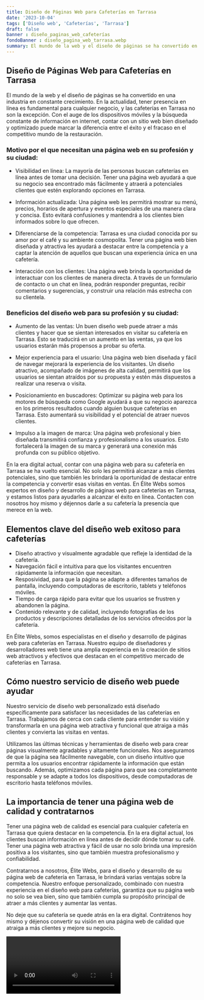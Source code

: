 ```yaml
---
title: Diseño de Páginas Web para Cafeterías en Tarrasa
date: '2023-10-04'
tags: ['Diseño web', 'Cafeterías', 'Tarrasa']
draft: false
banner : diseño_paginas_web_cafeterías
fondoBanner : diseño_pagina_web_tarrasa.webp
summary: El mundo de la web y el diseño de páginas se ha convertido en una industria en constante crecimiento. En la actualidad, tener presencia en línea es fundamental para cualquier negocio, y las cafeterías en Tarrasa no son la excepción. Con el auge de los dispositivos móviles y la búsqueda constante de información en internet, contar con un sitio web bien diseñado y optimizado puede marcar la diferencia entre el éxito y el fracaso en el competitivo mundo de la restauración.
---
```


## Diseño de Páginas Web para Cafeterías en Tarrasa

El mundo de la web y el diseño de páginas se ha convertido en una industria en constante crecimiento. En la actualidad, tener presencia en línea es fundamental para cualquier negocio, y las cafeterías en Tarrasa no son la excepción. Con el auge de los dispositivos móviles y la búsqueda constante de información en internet, contar con un sitio web bien diseñado y optimizado puede marcar la diferencia entre el éxito y el fracaso en el competitivo mundo de la restauración.

### Motivo por el que necesitan una página web en su profesión y su ciudad:

- Visibilidad en línea: La mayoría de las personas buscan cafeterías en línea antes de tomar una decisión. Tener una página web ayudará a que su negocio sea encontrado más fácilmente y atraerá a potenciales clientes que estén explorando opciones en Tarrasa.

- Información actualizada: Una página web les permitirá mostrar su menú, precios, horarios de apertura y eventos especiales de una manera clara y concisa. Esto evitará confusiones y mantendrá a los clientes bien informados sobre lo que ofrecen.

- Diferenciarse de la competencia: Tarrasa es una ciudad conocida por su amor por el café y su ambiente cosmopolita. Tener una página web bien diseñada y atractiva les ayudará a destacar entre la competencia y a captar la atención de aquellos que buscan una experiencia única en una cafetería.

- Interacción con los clientes: Una página web brinda la oportunidad de interactuar con los clientes de manera directa. A través de un formulario de contacto o un chat en línea, podrán responder preguntas, recibir comentarios y sugerencias, y construir una relación más estrecha con su clientela.

### Beneficios del diseño web para su profesión y su ciudad:

- Aumento de las ventas: Un buen diseño web puede atraer a más clientes y hacer que se sientan interesados en visitar su cafetería en Tarrasa. Esto se traducirá en un aumento en las ventas, ya que los usuarios estarán más propensos a probar su oferta.

- Mejor experiencia para el usuario: Una página web bien diseñada y fácil de navegar mejorará la experiencia de los visitantes. Un diseño atractivo, acompañado de imágenes de alta calidad, permitirá que los usuarios se sientan atraídos por su propuesta y estén más dispuestos a realizar una reserva o visita.

- Posicionamiento en buscadores: Optimizar su página web para los motores de búsqueda como Google ayudará a que su negocio aparezca en los primeros resultados cuando alguien busque cafeterías en Tarrasa. Esto aumentará su visibilidad y el potencial de atraer nuevos clientes.

- Impulso a la imagen de marca: Una página web profesional y bien diseñada transmitirá confianza y profesionalismo a los usuarios. Esto fortalecerá la imagen de su marca y generará una conexión más profunda con su público objetivo.

En la era digital actual, contar con una página web para su cafetería en Tarrasa se ha vuelto esencial. No solo les permitirá alcanzar a más clientes potenciales, sino que también les brindará la oportunidad de destacar entre la competencia y convertir esas visitas en ventas. En Élite Webs somos expertos en diseño y desarrollo de páginas web para cafeterías en Tarrasa, y estamos listos para ayudarles a alcanzar el éxito en línea. Contacten con nosotros hoy mismo y déjennos darle a su cafetería la presencia que merece en la web.

<GifSeo />

<Cta />

## Elementos clave del diseño web exitoso para cafeterías

- Diseño atractivo y visualmente agradable que refleje la identidad de la cafetería.
- Navegación fácil e intuitiva para que los visitantes encuentren rápidamente la información que necesitan.
- Resposividad, para que la página se adapte a diferentes tamaños de pantalla, incluyendo computadoras de escritorio, tablets y teléfonos móviles.
- Tiempo de carga rápido para evitar que los usuarios se frustren y abandonen la página.
- Contenido relevante y de calidad, incluyendo fotografías de los productos y descripciones detalladas de los servicios ofrecidos por la cafetería.

En Élite Webs, somos especialistas en el diseño y desarrollo de páginas web para cafeterías en Tarrasa. Nuestro equipo de diseñadores y desarrolladores web tiene una amplia experiencia en la creación de sitios web atractivos y efectivos que destacan en el competitivo mercado de cafeterías en Tarrasa. 

## Cómo nuestro servicio de diseño web puede ayudar

Nuestro servicio de diseño web personalizado está diseñado específicamente para satisfacer las necesidades de las cafeterías en Tarrasa. Trabajamos de cerca con cada cliente para entender su visión y transformarla en una página web atractiva y funcional que atraiga a más clientes y convierta las visitas en ventas.

Utilizamos las últimas técnicas y herramientas de diseño web para crear páginas visualmente agradables y altamente funcionales. Nos aseguramos de que la página sea fácilmente navegable, con un diseño intuitivo que permita a los usuarios encontrar rápidamente la información que están buscando. Además, optimizamos cada página para que sea completamente responsable y se adapte a todos los dispositivos, desde computadoras de escritorio hasta teléfonos móviles.

## La importancia de tener una página web de calidad y contratarnos

Tener una página web de calidad es esencial para cualquier cafetería en Tarrasa que quiera destacar en la competencia. En la era digital actual, los clientes buscan información en línea antes de decidir dónde tomar su café. Tener una página web atractiva y fácil de usar no solo brinda una impresión positiva a los visitantes, sino que también muestra profesionalismo y confiabilidad.

Contratarnos a nosotros, Élite Webs, para el diseño y desarrollo de su página web de cafetería en Tarrasa, le brindará varias ventajas sobre la competencia. Nuestro enfoque personalizado, combinado con nuestra experiencia en el diseño web para cafeterías, garantiza que su página web no solo se vea bien, sino que también cumpla su propósito principal de atraer a más clientes y aumentar las ventas.

No deje que su cafetería se quede atrás en la era digital. Contrátenos hoy mismo y déjenos convertir su visión en una página web de calidad que atraiga a más clientes y mejore su negocio.

<Video />

<CtaBot job='Cafeterías' city='Tarrasa'/>

<Gmaps query='Tarrasa+españa+maps' />